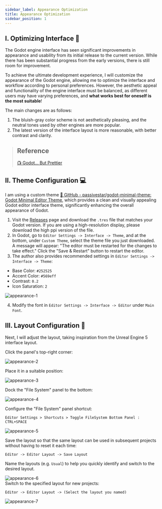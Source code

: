 ```yaml
---
sidebar_label: Appearance Optimization
title: Appearance Optimization
sidebar_position: 1
---
```


## I. Optimizing Interface 🎨

The Godot engine interface has seen significant improvements in appearance and usability from its initial release to the current version. While there has been substantial progress from the early versions, there is still room for improvement.

To achieve the ultimate development experience, I will customize the appearance of the Godot engine, allowing me to optimize the interface and workflow according to personal preferences. However, the aesthetic appeal and functionality of the engine interface must be balanced, as different users may have varying preferences, and <b>what works best for oneself is the most suitable</b>!

The main changes are as follows:

1. The bluish-gray color scheme is not aesthetically pleasing, and the neutral tones used by other engines are more popular.
2. The latest version of the interface layout is more reasonable, with better contrast and clarity.

> ## Reference
>
> [📺 Godot... But Prettier](https://www.youtube.com/watch?v=WmZq3UgOGKY)

## II. Theme Configuration 💻

I am using a custom theme [🔗 GitHub - passivestar/godot-minimal-theme: Godot Minimal Editor Theme](https://github.com/passivestar/godot-minimal-theme), which provides a clean and visually appealing Godot editor interface theme, significantly enhancing the overall appearance of Godot.

1. Visit the [Releases](https://github.com/passivestar/godot-minimal-theme/releases) page and download the `.tres` file that matches your Godot version. If you are using a high-resolution display, please download the high ppi version of the file.
2. In Godot, go to `Editor Settings -> Interface -> Theme`, and at the bottom, under `Custom Theme`, select the theme file you just downloaded. A message will appear: "The editor must be restarted for the changes to take effect." Click the "Save & Restart" button to restart the editor.
3. The author also provides recommended settings in `Editor Settings -> Interface -> Theme`:

- Base Color: `#252525`
- Accent Color: `#569eff`
- Contrast: `0.2`
- Icon Saturation: `2`

<img src="/godot/appearance/1.png" alt="appearance-1" />

4. Modify the font in `Editor Settings -> Interface -> Editor` under `Main Font`.

## III. Layout Configuration 📐

Next, I will adjust the layout, taking inspiration from the Unreal Engine 5 interface layout.

Click the panel's top-right corner:

<img src="/godot/appearance/2.png" alt="appearance-2" />

Place it in a suitable position:

<img src="/godot/appearance/3.png" alt="appearance-3" />

Dock the "File System" panel to the bottom:

<img src="/godot/appearance/4.png" alt="appearance-4" />

Configure the "File System" panel shortcut:

`Editor Settings > Shortcuts > Toggle FileSystem Bottom Panel : CTRL+SPACE`

<img src="/godot/appearance/5.png" alt="appearance-5" />
<br />

Save the layout so that the same layout can be used in subsequent projects without having to reset it each time:

`Editor -> Editor Layout -> Save Layout`

Name the layouts (e.g. `Usual`) to help you quickly identify and switch to the desired layout.

<img src="/godot/appearance/6.png" alt="appearance-6" />
<br />
Switch to the specified layout for new projects:

`Editor -> Editor Layout -> (Select the layout you named)`

<img src="/godot/appearance/7.png" alt="appearance-7" />
